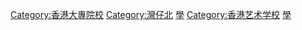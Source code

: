{{commonscat|Hong Kong Academy for Performing Arts}}
{{catmore}}
[[Category:香港大專院校|Category:香港大專院校]]
[[Category:灣仔北|Category:灣仔北]]
[[Category:香港文化|學]]
[[Category:香港艺术学校|Category:香港艺术学校]]
[[Category:香港表演藝術|學]]